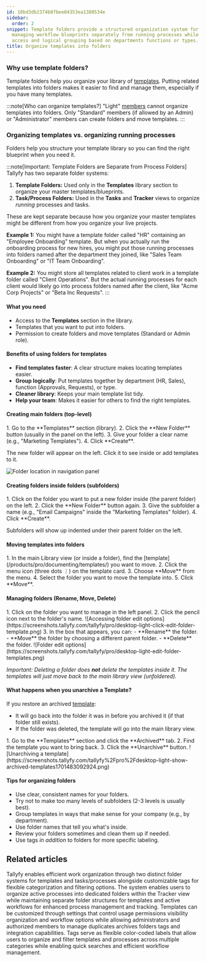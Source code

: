 ```yaml
---
id: 10bd3db2374b8fbee04353ea1380534e
sidebar:
  order: 2
snippet: Template folders provide a structured organization system for storing and
  managing workflow blueprints separately from running processes while enabling quick
  access and logical grouping based on departments functions or types.
title: Organize templates into folders
---
```



### Why use template folders?

Template folders help you organize your library of [templates](/products/pro/documenting/templates/). Putting related templates into folders makes it easier to find and manage them, especially if you have many templates.

:::note[Who can organize templates?]
"Light" [members](/products/pro/documenting/members/) cannot organize templates into folders. Only "Standard" members (if allowed by an Admin) or "Administrator" members can create folders and move templates.
:::

### Organizing templates vs. organizing running processes

Folders help you structure your template library so you can find the right blueprint when you need it.

:::note[Important: Template Folders are Separate from Process Folders]
Tallyfy has two separate folder systems:

1.  **Template Folders:** Used only in the **Templates** library section to organize your master templates/blueprints.
2.  **Task/Process Folders:** Used in the **Tasks** and **Tracker** views to organize *running* processes and tasks.

These are kept separate because how you organize your master templates might be different from how you organize your live projects.

**Example 1:** You might have a template folder called "HR" containing an "Employee Onboarding" template. But when you actually run the onboarding process for new hires, you might put those running processes into folders named after the department they joined, like "Sales Team Onboarding" or "IT Team Onboarding".

**Example 2:** You might store all templates related to client work in a template folder called "Client Operations". But the actual running processes for each client would likely go into process folders named after the client, like "Acme Corp Projects" or "Beta Inc Requests".
:::

#### What you need
- Access to the **Templates** section in the library.
- Templates that you want to put into folders.
- Permission to create folders and move templates (Standard or Admin role).

#### Benefits of using folders for templates
- **Find templates faster**: A clear structure makes locating templates easier.
- **Group logically**: Put templates together by department (HR, Sales), function (Approvals, Requests), or type.
- **Cleaner library**: Keeps your main template list tidy.
- **Help your team**: Makes it easier for others to find the right templates.

#### Creating main folders (top-level)

<Steps>
1. Go to the **Templates** section (library).
2. Click the **New Folder** button (usually in the panel on the left).
3. Give your folder a clear name (e.g., "Marketing Templates").
4. Click **Create**.
</Steps>

The new folder will appear on the left. Click it to see inside or add templates to it.

![Folder location in navigation panel](https://screenshots.tallyfy.com/tallyfy/pro/desktop-light-point-folders-templates.png)

#### Creating folders inside folders (subfolders)

<Steps>
1. Click on the folder you want to put a new folder inside (the parent folder) on the left.
2. Click the **New Folder** button again.
3. Give the subfolder a name (e.g., "Email Campaigns" inside the "Marketing Templates" folder).
4. Click **Create**.
</Steps>

Subfolders will show up indented under their parent folder on the left.

#### Moving templates into folders

<Steps>
1. In the main Library view (or inside a folder), find the [template](/products/pro/documenting/templates/) you want to move.
2. Click the menu icon (three dots ⋮) on the template card.
3. Choose **Move** from the menu.
4. Select the folder you want to move the template into.
5. Click **Move**.
</Steps>

#### Managing folders (Rename, Move, Delete)

<Steps>
1. Click on the folder you want to manage in the left panel.
2. Click the pencil icon next to the folder's name.
   ![Accessing folder edit options](https://screenshots.tallyfy.com/tallyfy/pro/desktop-light-click-edit-folder-template.png)
3. In the box that appears, you can:
    - **Rename** the folder.
    - **Move** the folder by choosing a different parent folder.
    - **Delete** the folder.
   ![Folder edit options](https://screenshots.tallyfy.com/tallyfy/pro/desktop-light-edit-folder-templates.png)
</Steps>

*Important: Deleting a folder does **not** delete the templates inside it. The templates will just move back to the main library view (unfoldered).* 

#### What happens when you unarchive a Template?

If you restore an archived [template](/products/pro/documenting/templates/):
- It will go back into the folder it was in before you archived it (if that folder still exists).
- If the folder was deleted, the template will go into the main library view.

<Steps>
1. Go to the **Templates** section and click the **Archived** tab.
2. Find the template you want to bring back.
3. Click the **Unarchive** button.
   ![Unarchiving a template](https://screenshots.tallyfy.com/tallyfy%2Fpro%2Fdesktop-light-show-archived-templates1701483092924.png)
</Steps>

#### Tips for organizing folders
- Use clear, consistent names for your folders.
- Try not to make too many levels of subfolders (2-3 levels is usually best).
- Group templates in ways that make sense for your company (e.g., by department).
- Use folder names that tell you what's inside.
- Review your folders sometimes and clean them up if needed.
- Use tags *in addition* to folders for more specific labeling.


## Related articles
<CardGrid>
<LinkTitleCard header="<b>Tasks View > Organize tasks and processes into folders</b>" href="/products/pro/tracking-and-tasks/tasks-view/how-can-i-add-tasks-to-folders-in-tallyfy/" > Tallyfy enables efficient work organization through two distinct folder systems for templates and tasks/processes alongside customizable tags for flexible categorization and filtering options. </LinkTitleCard>
<LinkTitleCard header="<b>Organize Processes > Organize processes into folders</b>" href="/products/pro/tracking-and-tasks/tracker-view/organize-processes/how-can-i-add-tasks-to-folders-in-tallyfy/" > The system enables users to organize active processes into dedicated folders within the Tracker view while maintaining separate folder structures for templates and active workflows for enhanced process management and tracking. </LinkTitleCard>
<LinkTitleCard header="<b>Templates > Configure your template</b>" href="/products/pro/documenting/templates/config/" > Templates can be customized through settings that control usage permissions visibility organization and workflow options while allowing administrators and authorized members to manage duplicates archives folders tags and integration capabilities. </LinkTitleCard>
<LinkTitleCard header="<b>Templates > Tags</b>" href="/products/pro/documenting/templates/how-to-manage-templates-and-processes-with-tags/" > Tags serve as flexible color-coded labels that allow users to organize and filter templates and processes across multiple categories while enabling quick searches and efficient workflow management. </LinkTitleCard>
</CardGrid>